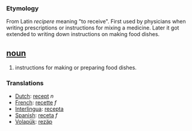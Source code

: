 === Etymology ===
From Latin ''recipere'' meaning "to receive". First used by physicians when writing prescriptions or instructions for mixing a medicine. Later it got extended to writing down instructions on making food dishes.

== [[noun]] ==
#instructions for making or preparing food dishes.

=== Translations ===
*[[Dutch]]: [[recept]] ''n''
*[[French]]: [[recette]] ''f''
*[[Interlingua]]: [[recepta]]
*[[Spanish]]: [[receta]] ''f''
*[[Volapük]]: [[rezäp]]